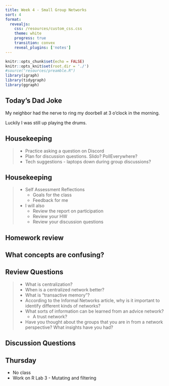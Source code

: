 ```yaml
---
title: Week 4 - Small Group Networks
sort: 4
format: 
  revealjs:
    css: /resources/custom_css.css
    theme: white
    progress: true
    transition: convex
    reveal_plugins: ['notes']
---
```



```r
knitr::opts_chunk$set(echo = FALSE)
knitr::opts_knit$set(root.dir = './')
#source("resources/preamble.R")
library(igraph)
library(tidygraph)
library(ggraph)
```


## Today's Dad Joke

My neighbor had the nerve to ring my doorbell at 3 o'clock in the morning.

<span class='fragment'>
Luckily I was still up playing the drums.
</span>

## Housekeeping

> - Practice asking a question on Discord
> - Plan for discussion questions. Slido? PollEverywhere?
> - Tech suggestions - laptops down during group discussions?

## Housekeeping

> - Self Assessment Reflections
> 	- Goals for the class
> 	- Feedback for me
> - I will also
> 	- Review the report on participation
> 	- Review your HW
> 	- Review your discussion questions

## Homework review

## What concepts are confusing?

## Review Questions

> - What is centralization?
> - When is a centralized network better?
> - What is "transactive memory"?
> - According to the Informal Networks article, why is it important to identify different kinds of networks?
> - What sorts of information can be learned from an advice network?
>	- A trust network?
> - Have you thought about the groups that you are in from a network perspective? What insights have you had?

## Discussion Questions


## Thursday

- No class
- Work on R Lab 3 - Mutating and filtering
